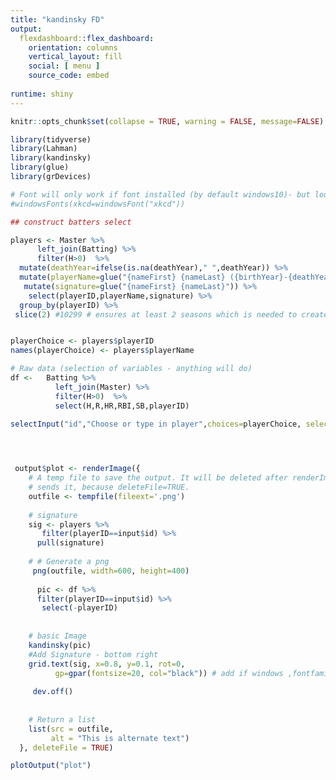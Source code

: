 ```yaml
---
title: "kandinsky FD"
output: 
  flexdashboard::flex_dashboard:
    orientation: columns
    vertical_layout: fill
    social: [ menu ]
    source_code: embed
  
runtime: shiny       
---
```


```r
knitr::opts_chunk$set(collapse = TRUE, warning = FALSE, message=FALSE)
```


```r


library(tidyverse)
library(Lahman)
library(kandinsky)
library(glue)
library(grDevices)

# Font will only work if font installed (by default windows10)- but looks better
#windowsFonts(xkcd=windowsFont("xkcd"))

## construct batters select

players <- Master %>% 
      left_join(Batting) %>% 
      filter(H>0)  %>% 
  mutate(deathYear=ifelse(is.na(deathYear)," ",deathYear)) %>% 
  mutate(playerName=glue("{nameFirst} {nameLast} ({birthYear}-{deathYear})")) %>% 
   mutate(signature=glue("{nameFirst} {nameLast}")) %>%
    select(playerID,playerName,signature) %>% 
  group_by(playerID) %>% 
 slice(2) #10299 # ensures at least 2 seasons which is needed to create plot


playerChoice <- players$playerID
names(playerChoice) <- players$playerName

# Raw data (selection of variables - anything will do)
df <-   Batting %>% 
          left_join(Master) %>% 
          filter(H>0)  %>%
          select(H,R,HR,RBI,SB,playerID)
```



```r

selectInput("id","Choose or type in player",choices=playerChoice, selectize=TRUE, selected="troutmi01")


 

 output$plot <- renderImage({
    # A temp file to save the output. It will be deleted after renderImage
    # sends it, because deleteFile=TRUE.
    outfile <- tempfile(fileext='.png')
    
    # signature
    sig <- players %>% 
       filter(playerID==input$id) %>% 
      pull(signature)
    
    # # Generate a png
     png(outfile, width=600, height=400)
     
      pic <- df %>% 
      filter(playerID==input$id) %>% 
       select(-playerID) 
      
      
    # basic Image   
    kandinsky(pic)
    #Add Signature - bottom right
    grid.text(sig, x=0.8, y=0.1, rot=0,
          gp=gpar(fontsize=20, col="black")) # add if windows ,fontfamily="xkcd" 
     
     dev.off()
     
   
    # Return a list
    list(src = outfile,
         alt = "This is alternate text")
  }, deleteFile = TRUE)

plotOutput("plot")
```

 